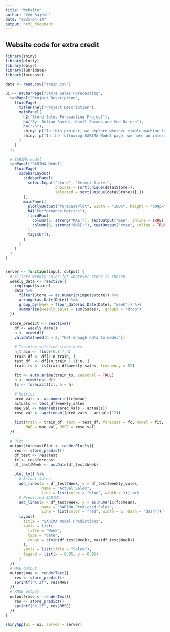 ```yaml
---
title: "Website"
author: "Ved Rajesh"
date: "2025-04-14"
output: html_document
---
```


## Website code for extra credit

```r
library(shiny)
library(plotly)
library(dplyr)
library(lubridate)
library(forecast)

data <- read.csv("train.csv")

ui <- navbarPage("Store Sales Forecasting",
  tabPanel("Project Description",
    fluidPage(
      titlePanel("Project Description"),
      mainPanel(
        h2("Store Sales Forecasting Project"),
        h4("By: Julian Savini, Kamil Pacana and Ved Rajesh"),
        h4("\n"),
        shiny::p("In this project, we explore whether simple machine learning models that we learned in an undergraduate machine learning course can be used to accurately predict future retail sales. Our work examines the Rossmann store dataset and implements two ML models, Multi-Layer Perceptron (MLP) and SARIMA. This website however will be focussing on the SARIMA model. \n"),
        shiny::p("In the following SARIMA Model page, we have an interactive model, metrics such as MAE and RMSE. You are able to see how the SARIMA model predicts the sales for any of the 1000 stores in the Rossmann dataset that we used."),
      )
    )
  ),
  
  # SARIMA model
  tabPanel("SARIMA Model",
    fluidPage(
      sidebarLayout(
        sidebarPanel(
          selectInput("store", "Select Store:", 
                      choices = sort(unique(data$Store)), 
                      selected = sort(unique(data$Store))[1])
        ),
        mainPanel(
          plotlyOutput("forecastPlot", width = "100%", height = "600px"),
          h4("Performance Metrics"),
          fluidRow(
            column(6, strong("MAE:"), textOutput("mae", inline = TRUE)),
            column(6, strong("RMSE:"), textOutput("rmse", inline = TRUE))
          ),
          tags$br(),
        )
      )
    )
  )
)


server <- function(input, output) {
  # Filters weekly sales for whatever store is chosen
  weekly_data <- reactive({
    req(input$store)
    data %>%
      filter(Store == as.numeric(input$store)) %>%
      arrange(as.Date(Date)) %>%
      group_by(Week = floor_date(as.Date(Date), "week")) %>%
      summarize(weekly_sales = sum(Sales), .groups = "drop")
  })
  
  store_predict <- reactive({
    df <- weekly_data()
    n <- nrow(df)
    validate(need(n > 2, "Not enough data to model"))
    
    # Training selected store here
    n_train <- floor(0.8 * n)
    train_df <- df[1:n_train, ]
    test_df  <- df[(n_train + 1):n, ]
    train_ts <- ts(train_df$weekly_sales, frequency = 52)
    
    fit <- auto.arima(train_ts, seasonal = TRUE)
    h <- nrow(test_df)
    fc <- forecast(fit, h = h)
    
    # Metrics
    pred_vals <- as.numeric(fc$mean)
    actuals <- test_df$weekly_sales
    mae_val <- mean(abs(pred_vals - actuals))
    rmse_val <- sqrt(mean((pred_vals - actuals)^2))
    
    list(train = train_df, test = test_df, forecast = fc, model = fit, 
         MAE = mae_val, RMSE = rmse_val)
  })
  
  # Plot
  output$forecastPlot <- renderPlotly({
    res <- store_predict()
    df_test <- res$test
    fc <- res$forecast
    df_test$Week <- as.Date(df_test$Week)
    
    plot_ly() %>%
      # Actual Sales
      add_lines(x = df_test$Week, y = df_test$weekly_sales, 
                name = "Actual Sales", 
                line = list(color = "blue", width = 2)) %>%
      # Predicted SARIMA
      add_lines(x = df_test$Week, y = as.numeric(fc$mean), 
                name = "SARIMA Predicted Sales", 
                line = list(color = "red", width = 2, dash = "dash")) %>%
      layout(
        title = "SARIMA Model Predictions",
        xaxis = list(
          title = "Week",
          type = "date",
          range = c(min(df_test$Week), max(df_test$Week))
        ),
        yaxis = list(title = "Sales"),
        legend = list(x = 0.05, y = 0.95)
      )
  })
  # MAE output
  output$mae <- renderText({
    res <- store_predict()
    sprintf("%.2f", res$MAE)
  })
  # RMSE output
  output$rmse <- renderText({
    res <- store_predict()
    sprintf("%.2f", res$RMSE)
  })
}

shinyApp(ui = ui, server = server)
```
